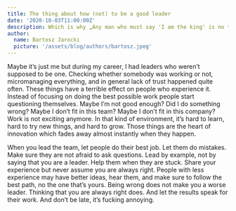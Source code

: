 ```yaml
---
title: The thing about how (not) to be a good leader
date: '2020-10-03T11:00:00Z'
description: Which is why „Any man who must say 'I am the king' is no true king”
author:
  name: Bartosz Jarocki
  picture: '/assets/blog/authors/bartosz.jpeg'
---
```


Maybe it’s just me but during my career, I had leaders who weren’t supposed to be one. Checking whether somebody was working or not, micromanaging everything, and in general lack of trust happened quite often. These things have a terrible effect on people who experience it. Instead of focusing on doing the best possible work people start questioning themselves. Maybe I’m not good enough? Did I do something wrong? Maybe I don’t fit in this team? Maybe I don’t fit in this company? Work is not exciting anymore. In that kind of environment, it’s hard to learn, hard to try new things, and hard to grow. Those things are the heart of innovation which fades away almost instantly when they happen.

When you lead the team, let people do their best job. Let them do mistakes. Make sure they are not afraid to ask questions. Lead by example, not by saying that you are a leader. Help them when they are stuck. Share your experience but never assume you are always right. People with less experience may have better ideas, hear them, and make sure to follow the best path, no the one that’s yours. Being wrong does not make you a worse leader. Thinking that you are always right does. And let the results speak for their work. And don’t be late, it’s fucking annoying.
